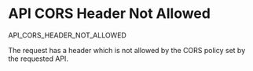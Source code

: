 # API CORS Header Not Allowed

<Summary>API_CORS_HEADER_NOT_ALLOWED</Summary>

The request has a header which is not allowed by the CORS policy set by the requested API.
